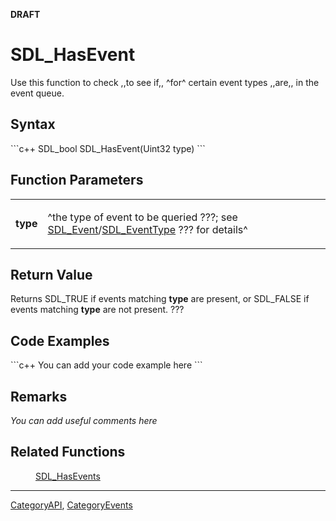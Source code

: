<!-- pragma section-numbers off -->
<!-- pragma disable-camelcase -->
'''DRAFT'''

= SDL_HasEvent =
Use this function to check ,,to see if,, ^for^ certain event types ,,are,, in the event queue.


== Syntax ==
```c++
SDL_bool SDL_HasEvent(Uint32 type)
```

== Function Parameters ==
{|
|'''type'''
|^the type of event to be queried ???; see [[SDL_Event]]/[[SDL_EventType]] ??? for details^
|}

== Return Value ==
Returns SDL_TRUE if events matching '''type''' are present, or SDL_FALSE if events matching '''type''' are not present. ???

== Code Examples ==
```c++
You can add your code example here
```

== Remarks ==
''You can add useful comments here''

== Related Functions ==
:[[SDL_HasEvents]]

----
[[CategoryAPI]], [[CategoryEvents]]

